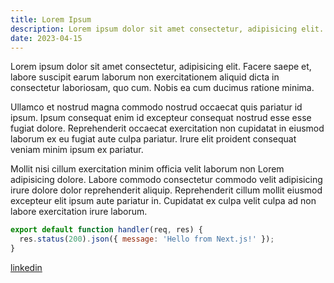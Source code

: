 ```yaml
---
title: Lorem Ipsum
description: Lorem ipsum dolor sit amet consectetur, adipisicing elit. Facere saepe et, labore suscipit earum laborum non exercitationem aliquid dicta in consectetur laboriosam, quo cum. Nobis ea cum ducimus ratione minima.
date: 2023-04-15
---
```


Lorem ipsum dolor sit amet consectetur, adipisicing elit. Facere saepe et, labore suscipit
earum laborum non exercitationem aliquid dicta in consectetur laboriosam, quo cum. Nobis
ea cum ducimus ratione minima.

Ullamco et nostrud magna commodo nostrud occaecat quis pariatur id ipsum. Ipsum
consequat enim id excepteur consequat nostrud esse esse fugiat dolore.
Reprehenderit occaecat exercitation non cupidatat in eiusmod laborum ex eu
fugiat aute culpa pariatur. Irure elit proident consequat veniam minim ipsum ex
pariatur.

Mollit nisi cillum exercitation minim officia velit laborum non Lorem
adipisicing dolore. Labore commodo consectetur commodo velit adipisicing irure
dolore dolor reprehenderit aliquip. Reprehenderit cillum mollit eiusmod
excepteur elit ipsum aute pariatur in. Cupidatat ex culpa velit culpa ad non
labore exercitation irure laborum.

```jsx
export default function handler(req, res) {
  res.status(200).json({ message: 'Hello from Next.js!' });
}
```

[linkedin](https://www.linkedin.com/in/gokul-ji/)
